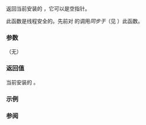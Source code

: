 {{cpp/title|get_terminate}}
{{cpp/error/navbar}}
{{ddcl|header=exception|since=c++11|
std::terminate_handler get_terminate() noexcept;
}}

返回当前安装的 {{lc|std::terminate_handler}}，它可以是空指针。

此函数是线程安全的。先前对 {{lc|std::set_terminate}} 的调用''同步于''（见 {{lc|std::memory_order}}）此函数。

===参数===
（无）

===返回值===
当前安装的 {{lc|std::terminate_handler}}。

===示例===
{{example}}

===参阅===
{{dsc begin}}
{{dsc inc|cpp/error/dsc terminate_handler}}
{{dsc inc|cpp/error/dsc set_terminate}}
{{dsc end}}

{{langlinks|de|en|es|fr|it|ja|pt|ru}}